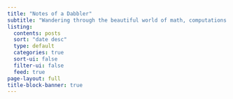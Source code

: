```yaml
---
title: "Notes of a Dabbler"
subtitle: "Wandering through the beautiful world of math, computations and visualizations"
listing:
  contents: posts
  sort: "date desc"
  type: default
  categories: true
  sort-ui: false
  filter-ui: false
  feed: true
page-layout: full
title-block-banner: true
---
```



